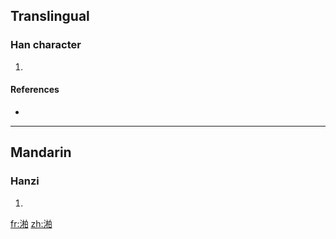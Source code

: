 ==Translingual==

===Han character===
{{Han char|rn=85|rad=水|as=09|sn=12|four=|canj=水木竹日 (EDHA)}}

# {{defn|Han|sort=水09}}

====References====
* {{Han ref|kx=0636.280|dkj=17828|dj=1043.250|hdz=31670.060|uh=6E50|ud=28240}}

----

==Mandarin==

===Hanzi===
{{cmn-hanzi|pin=[[mò]] ([[mo4]])|wg=mo<sup>4</sup>}}

# {{defn|Mandarin}}

[[fr:湐]]
[[zh:湐]]